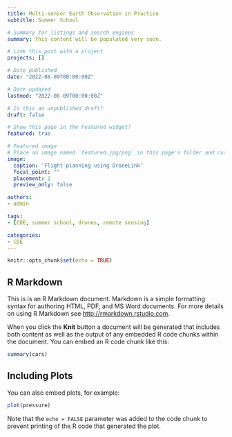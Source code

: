 ```yaml
---
title: Multi-sensor Earth Observation in Practice
subtitle: Summer School

# Summary for listings and search engines
summary: This content will be populated very soon.

# Link this post with a project
projects: []

# Date published
date: "2022-08-09T00:00:00Z"

# Date updated
lastmod: "2022-08-09T00:00:00Z"

# Is this an unpublished draft?
draft: false

# Show this page in the Featured widget?
featured: true

# Featured image
# Place an image named `featured.jpg/png` in this page's folder and customize its options here.
image:
  caption: 'Flight planning using DroneLink'
  focal_point: ""
  placement: 2
  preview_only: false

authors:
- admin

tags:
- [CDE, summer school, drones, remote sensing]

categories:
- CDE
---
```


```r
knitr::opts_chunk$set(echo = TRUE)
```

## R Markdown

This is is an R Markdown document. Markdown is a simple formatting syntax for authoring HTML, PDF, and MS Word documents. For more details on using R Markdown see <http://rmarkdown.rstudio.com>.

When you click the **Knit** button a document will be generated that includes both content as well as the output of any embedded R code chunks within the document. You can embed an R code chunk like this:

```r
summary(cars)
```

## Including Plots

You can also embed plots, for example:

```r
plot(pressure)
```

Note that the `echo = FALSE` parameter was added to the code chunk to prevent printing of the R code that generated the plot.

